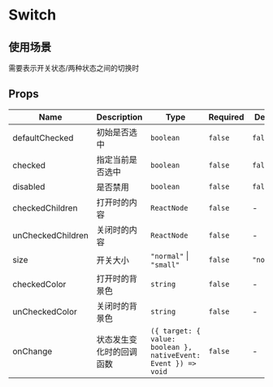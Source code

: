 
# Switch

## 使用场景

需要表示开关状态/两种状态之间的切换时

<Basic />

<Disabled />

<Size />

<Color />

<Text />

<Event />

## Props

| Name              | Description              | Type                                                           | Required | Default    |
| ----------------- | ------------------------ | -------------------------------------------------------------- | -------- | ---------- |
| defaultChecked    | 初始是否选中             | `boolean`                                                      | `false`  | `false`    |
| checked           | 指定当前是否选中         | `boolean`                                                      | `false`  | `false`    |
| disabled          | 是否禁用                 | `boolean`                                                      | `false`  | `false`    |
| checkedChildren   | 打开时的内容             | `ReactNode`                                                    | `false`  | -          |
| unCheckedChildren | 关闭时的内容             | `ReactNode`                                                    | `false`  | -          |
| size              | 开关大小                 | `"normal"` \| `"small"`                                        | `false`  | `"normal"` |
| checkedColor      | 打开时的背景色           | `string`                                                       | `false`  | -          |
| unCheckedColor    | 关闭时的背景色           | `string`                                                       | `false`  | -          |
| onChange          | 状态发生变化时的回调函数 | `({ target: { value: boolean }, nativeEvent: Event }) => void` | `false`  | -          |

